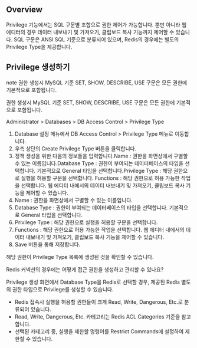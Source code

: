 ## Overview
Privilege 기능에서는 SQL 구문별 조합으로 권한 제어가 가능합니다. 뿐만 아니라 웹 에디터의 경우 데이터 내보내기 및 가져오기, 클립보드 복사 기능까지 제어할 수 있습니다. SQL 구문은 ANSI SQL 기준으로 분류되어 있으며, Redis의 경우에는 별도의 Privilege Type을 제공합니다.

## Privilege 생성하기
note
권한 생성시 MySQL 기준 SET, SHOW, DESCRIBE, USE 구문은 모든 권한에 기본적으로 포함됩니다.

권한 생성시 MySQL 기준 SET, SHOW, DESCRIBE, USE 구문은 모든 권한에 기본적으로 포함됩니다.

Administrator > Databases > DB Access Control > Privilege Type

1. Database 설정 메뉴에서 DB Access Control > Privilege Type 메뉴로 이동합니다.
2. 우측 상단의 Create Privilege Type 버튼을 클릭합니다.
3. 정책 생성을 위한 다음의 정보들을 입력합니다.Name : 권한을 화면상에서 구별할 수 있는 이름입니다.Database Type : 권한이 부여되는 데이터베이스의 타입을 선택합니다. 기본적으로 General 타입을 선택합니다.Privilege Type : 해당 권한으로 실행을 허용할 구문을 선택합니다. Functions : 해당 권한으로 허용 가능한 작업을 선택합니다. 웹 에디터 내에서의 데이터 내보내기 및 가져오기, 클립보드 복사 기능을 제어할 수 있습니다.
  1. Name : 권한을 화면상에서 구별할 수 있는 이름입니다.
  2. Database Type : 권한이 부여되는 데이터베이스의 타입을 선택합니다. 기본적으로 General 타입을 선택합니다.
  3. Privilege Type : 해당 권한으로 실행을 허용할 구문을 선택합니다. 
  4. Functions : 해당 권한으로 허용 가능한 작업을 선택합니다. 웹 에디터 내에서의 데이터 내보내기 및 가져오기, 클립보드 복사 기능을 제어할 수 있습니다.
4. Save 버튼을 통해 저장합니다.

해당 권한이 Privilege Type 목록에 생성된 것을 확인할 수 있습니다.

Redis 커넥션의 경우에는 어떻게 접근 권한을 생성하고 관리할 수 있나요?

Privilege 생성 화면에서 Database Type을 Redis로 선택할 경우, 제공된 Redis 별도의 권한 타입으로 Privilege를 생성할 수 있습니다. 

* Redis 접속시 실행을 허용할 권한들이 크게 Read, Write, Dangerous, Etc.로 분류되어 있습니다. 
* Read, Write, Dangerous, Etc. 카테고리는 Redis ACL Categories 기준을 참고합니다.
* 선택된 카테고리 중, 실행을 제한할 명령어를 Restrict Commands에 설정하여 제한할 수 있습니다.
